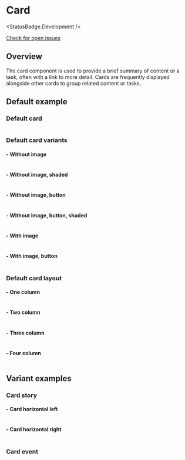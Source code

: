 
# Card

<StatusBadge.Development />

<a href="https://github.com/uq-its-ss/design-system/issues" class="uq-button uq-button--text" target="_blank">Check for open issues</a>

## Overview

The card component is used to provide a brief summary of content or a task, often with a link to more detail. Cards are frequently displayed alongside other cards to group related content or tasks.

## Default example

### Default card

<Canvas withSource="none">
  <Story id="components-cards--default-card" />
</Canvas>

```html

```




### Default card variants

#### - Without image

<Canvas withSource="none">
  <Story id="components-cards--default-card-no-image" />
</Canvas>

```html

```

#### - Without image, shaded

<Canvas withSource="none">
  <Story id="components-cards--default-card-no-image-shaded" />
</Canvas>

```html

```

#### - Without image, button

<Canvas withSource="none">
  <Story id="components-cards--default-card-no-image-button" />
</Canvas>

```html

```

#### - Without image, button, shaded

<Canvas withSource="none">
  <Story id="components-cards--default-card-no-image-button-shaded" />
</Canvas>

```html

```

#### - With image

<Canvas withSource="none">
  <Story id="components-cards--default-card-image" />
</Canvas>

```html

```

#### - With image, button

<Canvas withSource="none">
  <Story id="components-cards--default-card-image-button" />
</Canvas>

```html

```





### Default card layout

#### - One column

<Canvas withSource="none">
  <Story id="components-cards--default-card-1-col" />
</Canvas>

```html

```

#### - Two column

<Canvas withSource="none">
  <Story id="components-cards--default-card-2-col" />
</Canvas>

```html

```

#### - Three column

<Canvas withSource="none">
  <Story id="components-cards--default-card-3-col" />
</Canvas>

```html

```

#### - Four column

<Canvas withSource="none">
  <Story id="components-cards--default-card-4-col" />
</Canvas>

```html

```








## Variant examples

### Card story

#### - Card horizontal left

<Canvas withSource="none">
  <Story id="components-cards--fs-card-horizontal-left" />
</Canvas>

```html

```

#### - Card horizontal right

<Canvas withSource="none">
  <Story id="components-cards--fs-card-horizontal-right" />
</Canvas>

```html

```

### Card event

<Canvas withSource="none">
  <Story id="components-cards--fs-card-bordered" />
</Canvas>

```html

```

